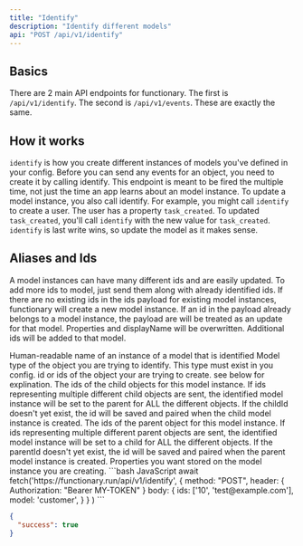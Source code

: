 ```yaml
---
title: "Identify"
description: "Identify different models"
api: "POST /api/v1/identify"
---
```


## Basics

There are 2 main API endpoints for functionary. The first is `/api/v1/identify`.
The second is `/api/v1/events`. These are exactly the same.

## How it works

`identify` is how you create different instances of models you've defined in your config.
Before you can send any events for an object, you need to create it by calling identify.
This endpoint is meant to be fired the multiple time, not just the time an app learns
about an model instance. To update a model instance, you also call identify. For example,
you might call `identify` to create a user. The user has a property `task_created`. To updated
`task_created`, you'll call `identify` with the new value for `task_created`. `identify` is last write
wins, so update the model as it makes sense.

## Aliases and Ids

A model instances can have many different ids and are easily updated.
To add more ids to model, just send them along with already identified ids.
If there are no existing ids in the ids payload for existing model instances,
functionary will create a new model instance. If an id in the payload already
belongs to a model instance, the payload are will be treated as an update for
that model. Properties and displayName will be overwritten. Additional ids
will be added to that model.

<ParamField body="displayName" type="string">
  Human-readable name of an instance of a model that is identified
</ParamField>

<ParamField body="model" type="string" required>
  Model type of the object you are trying to identify. This type must exist in
  you config.
</ParamField>

<ParamField body="ids" type="(string | number)[]" required>
  id or ids of the object your are trying to create. see below for explination.
</ParamField>

<ParamField body="childIds" type="(string | number)[]">
  The ids of the child objects for this model instance. If ids representing
  multiple different child objects are sent, the identified model instance will
  be set to the parent for ALL the different objects. If the childId doesn't yet
  exist, the id will be saved and paired when the child model instance is
  created.
</ParamField>

<ParamField body="parentIds" type="(string | number)[]">
  The ids of the parent object for this model instance. If ids representing
  multiple different parent objects are sent, the identified model instance will
  be set to a child for ALL the different objects. If the parentId doesn't yet
  exist, the id will be saved and paired when the parent model instance is
  created.
</ParamField>

<ParamField body="properties" type="object">
  Properties you want stored on the model instance you are creating.
</ParamField>

<RequestExample>
```bash JavaScript
await fetch('https://functionary.run/api/v1/identify', 
    {  
        method: "POST", 
        header: {
            Authorization: "Bearer MY-TOKEN"
        }
        body: {
            ids: ['10', 'test@example.com'],
            model: 'customer',
        } 
    }
)
```
</RequestExample>

<ResponseExample>

```json Response Example
{
  "success": true
}
```

</ResponseExample>
